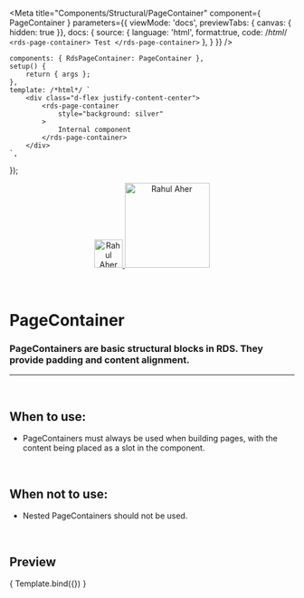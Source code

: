 
<Meta
	title="Components/Structural/PageContainer"
	component={ PageContainer }
	parameters={{
	viewMode: 'docs',
	previewTabs: { canvas: { hidden: true }},
	docs: {
		source: {
			language: 'html',
			format:true,
			code: /*html*/ 
`<rds-page-container>
	Test
</rds-page-container>`
},
		}
	}}
/>

	components: { RdsPageContainer: PageContainer },
	setup() {
		return { args };
	},
	template: /*html*/ `
		<div class="d-flex justify-content-center">
			<rds-page-container
				style="background: silver"
			>
				Internal component
			</rds-page-container>
		</div>
	`,
});

<div align="center" style={{display: 'flex'}}>
    <a href="https://rahulaher.netlify.app">
        <img src="https://rahulaher.netlify.app/img/logo/glyph-black-colored.svg" alt="Rahul Aher logo" width="50" />
        <img src="https://rahulaher.netlify.app/img/logo/word-black-colored.svg" alt="Rahul Aher" width="150" />
    </a>
    </a>
    </a>
</div>

<br />
<br />

# PageContainer

### PageContainers are basic structural blocks in RDS. They provide padding and content alignment.
---
<br />

## When to use:
- PageContainers must always be used when building pages, with the content being placed as a slot in the component.

<br />

## When not to use:
- Nested PageContainers should not be used.

<br />

## Preview

<Canvas>
	<Story
		name="PageContainer"
		args={{
			text: 'Tooltip text'
		}}
	>
		{ Template.bind({}) }
	</Story>
</Canvas>

<ArgsTable story="PageContainer" />
